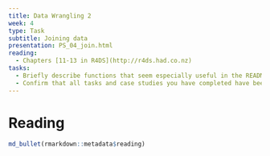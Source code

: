 ```yaml
---
title: Data Wrangling 2 
week: 4
type: Task
subtitle: Joining data
presentation: PS_04_join.html
reading:
  - Chapters [11-13 in R4DS](http://r4ds.had.co.nz)
tasks:
  - Briefly describe functions that seem especially useful in the README.md file for this week.
  - Confirm that all tasks and case studies you have completed have been committed in your course repository and pushed to Github. 
---
```


# Reading

```r
md_bullet(rmarkdown::metadata$reading)
```

